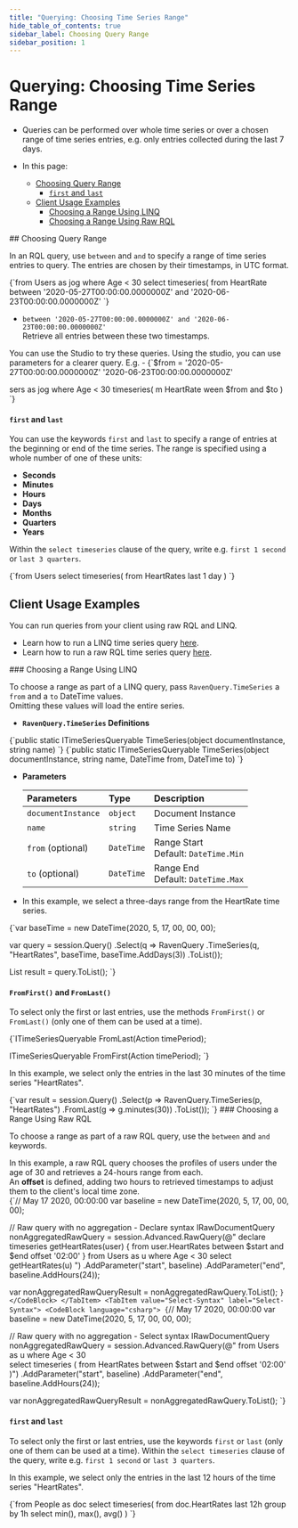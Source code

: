 ```yaml
---
title: "Querying: Choosing Time Series Range"
hide_table_of_contents: true
sidebar_label: Choosing Query Range
sidebar_position: 1
---
```



# Querying: Choosing Time Series Range
<Admonition type="note" title="Note">

* Queries can be performed over whole time series or over a chosen range 
  of time series entries, e.g. only entries collected during the last 7 days.  
    
* In this page:  
  * [Choosing Query Range](../../../document-extensions/timeseries/querying/choosing-query-range.mdx#choosing-query-range)
      * [`first` and `last`](../../../document-extensions/timeseries/querying/choosing-query-range.mdx#and-)
  * [Client Usage Examples](../../../document-extensions/timeseries/querying/choosing-query-range.mdx#client-usage-examples)
      * [Choosing a Range Using LINQ](../../../document-extensions/timeseries/querying/choosing-query-range.mdx#choosing-a-range-using-linq)
      * [Choosing a Range Using Raw RQL](../../../document-extensions/timeseries/querying/choosing-query-range.mdx#choosing-a-range-using-raw-rql)

</Admonition>
## Choosing Query Range

In an RQL query, use `between` and `and` to specify a range of time series 
entries to query. The entries are chosen by their timestamps, in UTC format.  

<TabItem value="sql" label="sql">
<CodeBlock language="sql">
{`from Users as jog where Age < 30
select timeseries(
   from HeartRate 
   between 
      '2020-05-27T00:00:00.0000000Z'
     and 
      '2020-06-23T00:00:00.0000000Z'
`}
</CodeBlock>
</TabItem>
  
  * `between '2020-05-27T00:00:00.0000000Z' and '2020-06-23T00:00:00.0000000Z'`  
    Retrieve all entries between these two timestamps.  
      
<Admonition type="info" title="Info">
      You can use the Studio to try these queries.  
      Using the studio, you can use parameters for a clearer query.  
      E.g. -  
<TabItem value="sql" label="sql">
<CodeBlock language="sql">
{`$from = '2020-05-27T00:00:00.0000000Z'
'2020-06-23T00:00:00.0000000Z'

sers as jog where Age < 30
 timeseries(
m HeartRate 
ween $from and $to
)
`}
</CodeBlock>
</TabItem>
</Admonition>

#### `first` and `last`

You can use the keywords `first` and `last` to specify a range of entries at the 
beginning or end of the time series. The range is specified using a whole 
number of one of these units:  

* **Seconds**  
* **Minutes**  
* **Hours**  
* **Days**  
* **Months**  
* **Quarters**  
* **Years**  

Within the `select timeseries` clause of the query, write e.g. `first 1 second` or 
`last 3 quarters`.

<TabItem value="sql" label="sql">
<CodeBlock language="sql">
{`from Users
select timeseries(
   from HeartRates 
   last 1 day
)
`}
</CodeBlock>
</TabItem>



## Client Usage Examples

<Admonition type="info" title="Info">
You can run queries from your client using raw RQL and LINQ.  

* Learn how to run a LINQ time series query [here](../../../document-extensions/timeseries/client-api/session/querying.mdx#time-series-linq-queries).  
* Learn how to run a raw RQL time series query [here](../../../document-extensions/timeseries/client-api/session/querying.mdx#client-raw-rql-queries).  

</Admonition>
### Choosing a Range Using LINQ

To choose a range as part of a LINQ query, pass `RavenQuery.TimeSeries` 
a `from` and a `to` DateTime values.  
Omitting these values will load the entire series.  

* **`RavenQuery.TimeSeries` Definitions**  
<TabItem value="RavenQuery-TimeSeries-Definition-Without-Range" label="RavenQuery-TimeSeries-Definition-Without-Range">
<CodeBlock language="csharp">
{`public static ITimeSeriesQueryable TimeSeries(object documentInstance,
    string name)
`}
</CodeBlock>
</TabItem>
<TabItem value="RavenQuery-TimeSeries-Definition-With-Range" label="RavenQuery-TimeSeries-Definition-With-Range">
<CodeBlock language="csharp">
{`public static ITimeSeriesQueryable TimeSeries(object documentInstance,
    string name, DateTime from, DateTime to)
`}
</CodeBlock>
</TabItem>
            

* **Parameters**  

    | Parameters | Type | Description |
    |:-------------|:-------------|:-------------|
    | `documentInstance` | `object` | Document Instance |
    | `name` | `string` | Time Series Name |
    | `from` (optional) | `DateTime` | Range Start <br/> Default: `DateTime.Min` |
    | `to` (optional) | `DateTime` | Range End <br/> Default: `DateTime.Max` |
  
* In this example, we select a three-days range from the HeartRate time series.
<TabItem value="ts_region_LINQ-3-Range-Selection" label="ts_region_LINQ-3-Range-Selection">
<CodeBlock language="csharp">
{`var baseTime = new DateTime(2020, 5, 17, 00, 00, 00);

var query = session.Query<User>()
    .Select(q => RavenQuery
        .TimeSeries(q, "HeartRates", baseTime, baseTime.AddDays(3))
        .ToList());

List<TimeSeriesRawResult> result = query.ToList();
`}
</CodeBlock>
</TabItem>

#### `FromFirst()` and `FromLast()`

To select only the first or last entries, use the methods `FromFirst()` or `FromLast()` 
(only one of them can be used at a time).  

<TabItem value="csharp" label="csharp">
<CodeBlock language="csharp">
{`ITimeSeriesQueryable FromLast(Action<ITimePeriodBuilder> timePeriod);

ITimeSeriesQueryable FromFirst(Action<ITimePeriodBuilder> timePeriod);
`}
</CodeBlock>
</TabItem>

In this example, we select only the entries in the last 30 minutes of the time series 
"HeartRates".  

<TabItem value="csharp" label="csharp">
<CodeBlock language="csharp">
{`var result = session.Query<Person>()
    .Select(p => 
    RavenQuery.TimeSeries(p, "HeartRates")
        .FromLast(g => g.minutes(30))
        .ToList());
`}
</CodeBlock>
</TabItem>
### Choosing a Range Using Raw RQL

To choose a range as part of a raw RQL query, use the `between` and `and` keywords.  

In this example, a raw RQL query chooses the profiles of users under the age of 30 and 
retrieves a 24-hours range from each.  
An **offset** is defined, adding two hours to retrieved timestamps to adjust them 
to the client's local time zone.  
<Tabs groupId='languageSyntax'>
<TabItem value="Declare-Syntax" label="Declare-Syntax">
<CodeBlock language="csharp">
{`// May 17 2020, 00:00:00
var baseline = new DateTime(2020, 5, 17, 00, 00, 00);

// Raw query with no aggregation - Declare syntax
IRawDocumentQuery<TimeSeriesRawResult> nonAggregatedRawQuery =
    session.Advanced.RawQuery<TimeSeriesRawResult>(@"
        declare timeseries getHeartRates(user) 
        {
            from user.HeartRates 
                between $start and $end
                offset '02:00'
        }
        from Users as u where Age < 30
        select getHeartRates(u)
        ")
    .AddParameter("start", baseline)
    .AddParameter("end", baseline.AddHours(24));

var nonAggregatedRawQueryResult = nonAggregatedRawQuery.ToList();
`}
</CodeBlock>
</TabItem>
<TabItem value="Select-Syntax" label="Select-Syntax">
<CodeBlock language="csharp">
{`// May 17 2020, 00:00:00
var baseline = new DateTime(2020, 5, 17, 00, 00, 00);

// Raw query with no aggregation - Select syntax
IRawDocumentQuery<TimeSeriesRawResult> nonAggregatedRawQuery =
    session.Advanced.RawQuery<TimeSeriesRawResult>(@"
        from Users as u where Age < 30                            
        select timeseries (
            from HeartRates 
                between $start and $end
                offset '02:00'
        )")
    .AddParameter("start", baseline)
    .AddParameter("end", baseline.AddHours(24));

var nonAggregatedRawQueryResult = nonAggregatedRawQuery.ToList();
`}
</CodeBlock>
</TabItem>
 </Tabs>

#### `first` and `last`

To select only the first or last entries, use the keywords `first` or `last` 
(only one of them can be used at a time). Within the `select timeseries` 
clause of the query, write e.g. `first 1 second` or `last 3 quarters`.  

In this example, we select only the entries in the last 12 hours of the time series 
"HeartRates".  

<TabItem value="sql" label="sql">
<CodeBlock language="sql">
{`from People as doc
select timeseries(
    from doc.HeartRates 
    last 12h
    group by 1h
    select min(), max(), avg()
)
`}
</CodeBlock>
</TabItem>



